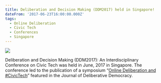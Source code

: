 ```yaml
---
title: Deliberation and Decision Making (DDM2017) held in Singapore!
dateFrom: '2017-06-23T16:00:00.000Z'
tags:
  - Online Deliberation
  - Civic Tech
  - Conferences
  - Singapore
---
```


![](/news/ddm-2017.png)

Deliberation and Decision Making (DDM2017): An Interdisciplinary Conference on Civic Tech was held in June, 2017 in Singapore. The conference led to the publication of a symposium “[Online Deliberation and #CivicTech](https://delibdemjournal.org/article/id/988/)” featured in the Journal of Deliberative Democracy.
